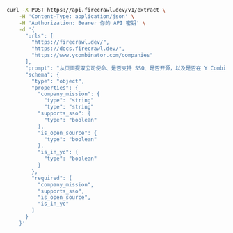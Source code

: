 ```bash cURL
curl -X POST https://api.firecrawl.dev/v1/extract \
    -H 'Content-Type: application/json' \
    -H 'Authorization: Bearer 你的 API 密钥' \
    -d '{
      "urls": [
        "https://firecrawl.dev/", 
        "https://docs.firecrawl.dev/", 
        "https://www.ycombinator.com/companies"
      ],
      "prompt": "从页面提取公司使命、是否支持 SSO、是否开源，以及是否在 Y Combinator 项目中。",
      "schema": {
        "type": "object",
        "properties": {
          "company_mission": {
            "type": "string"
            "type": "string"
          "supports_sso": {
            "type": "boolean"
          },
          "is_open_source": {
            "type": "boolean"
          },
          "is_in_yc": {
            "type": "boolean"
          }
        },
        "required": [
          "company_mission",
          "supports_sso",
          "is_open_source",
          "is_in_yc"
        ]
      }
    }'
```
